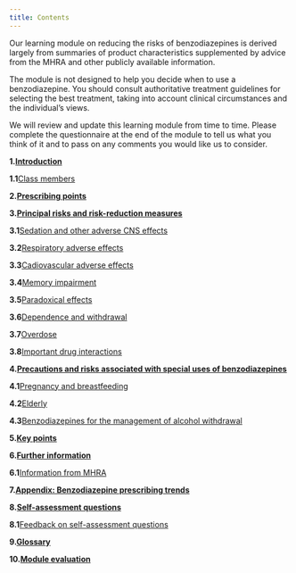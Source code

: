 ```yaml
---
title: Contents
---
```



Our learning module on reducing the risks of benzodiazepines is derived largely from summaries of product characteristics supplemented by advice from the MHRA and other publicly available information.

The module is not designed to help you decide when to use a benzodiazepine. You should consult authoritative treatment guidelines for selecting the best treatment, taking into account clinical circumstances and the individual’s views.

We will review and update this learning module from time to time. Please complete the questionnaire at the end of the module to tell us what you think of it and to pass on any comments you would like us to consider.

**1.**[**Introduction**](/benzodiazepines/CON234573_2)

**1.1**[Class members](/benzodiazepines/CON234573_3)

**2.**[**Prescribing points**](/benzodiazepines/CON234573_4)

**3.**[**Principal risks and risk-reduction measures**](/benzodiazepines/CON234573_5)

**3.1**[Sedation and other adverse CNS effects](/benzodiazepines/CON234573_6)

**3.2**[Respiratory adverse effects](/benzodiazepines/CON234573_7)

**3.3**[Cadiovascular adverse effects](/benzodiazepines/CON234573_8)

**3.4**[Memory impairment](/benzodiazepines/CON234573_9)

**3.5**[Paradoxical effects](/benzodiazepines/CON234573_10)

**3.6**[Dependence and withdrawal](/benzodiazepines/CON234573_11)

**3.7**[Overdose](/benzodiazepines/CON234573_12)

**3.8**[Important drug interactions](/benzodiazepines/CON234573_13)

**4.**[**Precautions and risks associated with special uses of benzodiazepines**](/benzodiazepines/CON234573_14)

**4.1**[Pregnancy and breastfeeding](/benzodiazepines/CON234573_15)

**4.2**[Elderly](/benzodiazepines/CON234573_16)

**4.3**[Benzodiazepines for the management of alcohol withdrawal](/benzodiazepines/CON234573_17)

**5.**[**Key points**](/benzodiazepines/CON234573_18)

**6.**[**Further information**](/benzodiazepines/CON234573_19)

**6.1**[Information from MHRA](/benzodiazepines/CON234573_19)

**7.**[**Appendix: Benzodiazepine prescribing trends**](/benzodiazepines/CON234573_20)

**8.**[**Self-assessment questions**](/benzodiazepines/CON234573_21)

**8.1**[Feedback on self-assessment questions](/benzodiazepines/CON234573_22)

**9.**[**Glossary**](/benzodiazepines/CON234573_23)

**10.**[**Module evaluation**](/benzodiazepines/CON234573_24)

